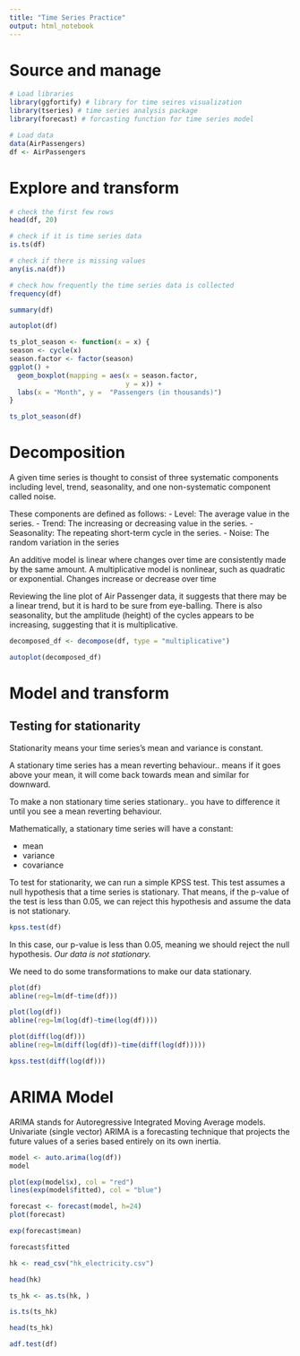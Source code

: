 ```yaml
---
title: "Time Series Practice"
output: html_notebook
---
```

# Source and manage
```r
# Load libraries
library(ggfortify) # library for time seires visualization
library(tseries) # time series analysis package
library(forecast) # forcasting function for time series model
```

```r
# Load data
data(AirPassengers)
df <- AirPassengers
```

# Explore and transform
```r
# check the first few rows
head(df, 20)
```

```r
# check if it is time series data
is.ts(df)
```

```r
# check if there is missing values
any(is.na(df))
```

```r
# check how frequently the time series data is collected
frequency(df)
```

```r
summary(df)
```

```r
autoplot(df)
```

```r
ts_plot_season <- function(x = x) {
season <- cycle(x)
season.factor <- factor(season)
ggplot() + 
  geom_boxplot(mapping = aes(x = season.factor,
                             y = x)) +
  labs(x = "Month", y =  "Passengers (in thousands)")
}

ts_plot_season(df)
```

# Decomposition
A given time series is thought to consist of three systematic components including level, trend, seasonality, and one non-systematic component called noise.

These components are defined as follows:
- Level: The average value in the series.
- Trend: The increasing or decreasing value in the series.
- Seasonality: The repeating short-term cycle in the series.
- Noise: The random variation in the series


An additive model is linear where changes over time are consistently made by the same amount.
A multiplicative model is nonlinear, such as quadratic or exponential. Changes increase or decrease over time

Reviewing the line plot of Air Passenger data, it suggests that there may be a linear trend, but it is hard to be sure from eye-balling. There is also seasonality, but the amplitude (height) of the cycles appears to be increasing, suggesting that it is multiplicative.

```r
decomposed_df <- decompose(df, type = "multiplicative")

autoplot(decomposed_df)
```

# Model and transform
## Testing for stationarity
Stationarity means your time series's mean and variance is constant.

A stationary time series has a mean reverting behaviour.. means if it goes above your mean, it will come back towards mean and similar for downward.

To make a non stationary time series stationary.. you have to difference it until you see a mean reverting behaviour.


Mathematically, a stationary time series will have a constant:

- mean
- variance
- covariance

To test for stationarity, we can run a simple KPSS test. This test assumes a null hypothesis that a time series is stationary. That means, if the p-value of the test is less than 0.05, we can reject this hypothesis and assume the data is not stationary.

```r
kpss.test(df)
```

In this case, our p-value is less than 0.05, meaning we should reject the null hypothesis. *Our data is not stationary.*

We need to do some transformations to make our data stationary.

```r
plot(df)
abline(reg=lm(df~time(df)))
```

```r
plot(log(df))
abline(reg=lm(log(df)~time(log(df))))
```

```r
plot(diff(log(df)))
abline(reg=lm(diff(log(df))~time(diff(log(df)))))
```

```r
kpss.test(diff(log(df)))
```

# ARIMA Model
ARIMA stands for Autoregressive Integrated Moving Average models. Univariate (single vector) ARIMA is a forecasting technique that projects the future values of a series based entirely on its own inertia.

```r
model <- auto.arima(log(df))
model
```

```r
plot(exp(model$x), col = "red")
lines(exp(model$fitted), col = "blue")
```

```r
forecast <- forecast(model, h=24)
plot(forecast)
```

```r
exp(forecast$mean)
```
```r
forecast$fitted
```

```r
hk <- read_csv("hk_electricity.csv")

head(hk)
```

```r
ts_hk <- as.ts(hk, )
```

```r
is.ts(ts_hk)
```

```r
head(ts_hk)
```

```r
adf.test(df)
```

